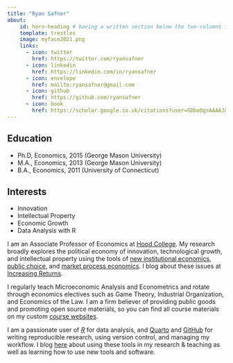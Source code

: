 ```yaml
---
title: "Ryan Safner"
about:
    id: hero-heading # having a written section below the two-columns format
    template: trestles
    image: myface2021.png
    links:
      - icon: twitter
        href: https://twitter.com/ryansafner
      - icon: linkedin
        href: https://linkedin.com/in/ryansafner
      - icon: envelope
        href: mailto:ryansafner@gmail.com
      - icon: github
        href: https://github.com/ryansafner
      - icon: book
        href: https://scholar.google.co.uk/citations?user=GDbo0gsAAAAJ&hl=en
---
```


<!-- This part is above the two-columns  -->

:::{#hero-heading} 

## Education

- Ph.D, Economics, 2015 (George Mason University)
- M.A., Economics, 2013 (George Mason University)
- B.A., Economics, 2011 (University of Connecticut)

## Interests

- Innovation
- Intellectual Property
- Economic Growth
- Data Analysis with R

:::

<!-- This part is below the two columns --> 

I am an Associate Professor of Economics at [Hood College](https://www.hood.edu/academics/faculty/ryan-safner). My research broadly explores the political economy of innovation, technological growth, and intellectual property using the tools of [new institutional economics](https://en.wikipedia.org/wiki/New_institutional_economics), [public choice](https://en.wikipedia.org/wiki/Public_choice), and [market process economics](http://www.econlib.org/library/Enc/AustrianSchoolofEconomics.html). I blog about these issues at [Increasing Returns](https://increasingreturns.substack.com).

I regularly teach Microeconomic Analysis and Econometrics and rotate through economics electives such as Game Theory, Industrial Organization, and Economics of the Law. I am a firm believer of providing public goods and promoting open source materials, so you can find all course materials on my custom [course websites](teaching.qmd).

I am a passionate user of [*R*](https://www.r-project.org/) for data analysis, and [Quarto](https://quarto.org/) and [GitHub](https://github.com) for writing reproducible research, using version control, and managing my workflow. I blog [here](/blog.html) about using these tools in my research & teaching as well as learning how to use new tools and software.